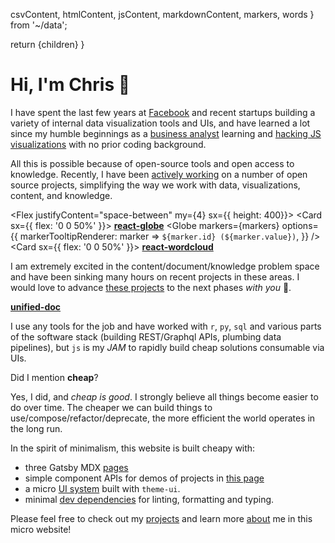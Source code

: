 
  csvContent,
  htmlContent,
  jsContent,
  markdownContent,
  markers,
  words
} from '~/data';

  return <Layout>{children}</Layout>
}

# Hi, I'm Chris 👋

I have spent the last few years at [Facebook](./about#data-ui-engineer-facebook) and recent startups building a variety of internal data visualization tools and UIs, and have learned a lot since my humble beginnings as a [business analyst](./about#business-intelligence-analyst-nrg-energy) learning and [hacking JS visualizations][gists] with no prior coding background.

All this is possible because of open-source tools and open access to knowledge.  Recently, I have been [actively working](https://github.com/chrisrzhou) on a number of open source projects, simplifying the way we work with data, visualizations, content, and knowledge.

<Flex justifyContent="space-between" my={4} sx={{ height: 400}}>
  <Card sx={{ flex: '0 0 50%' }}>
    <a href="https://react-globe.netlify.app/"><strong>react-globe</strong></a>
    <Globe
      markers={markers}
      options={{
        markerTooltipRenderer: marker => `${marker.id} (${marker.value})`,
      }}
    />
  </Card>
  <Card sx={{ flex: '0 0 50%' }}>
    <a href="https://react-wordcloud.netlify.app/"><strong>react-wordcloud</strong></a>
    <Wordcloud words={words} />
  </Card>
</Flex>

I am extremely excited in the content/document/knowledge problem space and have been sinking many hours on recent projects in these areas.  I would love to advance [these projects](./projects) to the next phases *with you* 👊.

<Card my={4}>
  <a href="https://unified-doc.netlify.app/"><strong>unified-doc</strong></a>
  <Flex alignItems="start" space={3}>
    <DocComponent
      options={{
        content: htmlContent,
        filename: 'doc.html',
      }}
    />
    <DocComponent
      options={{
        content: markdownContent,
        filename: 'doc.md',
      }}
    />
    <DocComponent
      options={{
        content: csvContent,
        filename: 'doc.csv',
      }}
    />
  </Flex>
</Card>

I use any tools for the job and have worked with `r`, `py`, `sql` and various parts of the software stack (building REST/Graphql APIs, plumbing data pipelines), but `js` is my *JAM* to rapidly build cheap solutions consumable via UIs.

Did I mention **cheap**?

Yes, I did, and *cheap is good*.  I strongly believe all things become easier to do over time.  The cheaper we can build things to use/compose/refactor/deprecate, the more efficient the world operates in the long run.

In the spirit of minimalism, this website is built cheapy with:
- three Gatsby MDX [pages](https://github.com/chrisrzhou/dev-2020/tree/main/src/pages)
- simple component APIs for demos of projects in [this page](https://github.com/chrisrzhou/dev-2020/blob/main/src/pages/index.mdx)
- a micro [UI system](https://github.com/chrisrzhou/dev-2020/tree/main/src/ui) built with `theme-ui`.
- minimal [dev dependencies](https://github.com/chrisrzhou/dev-2020/blob/main/package.json) for linting, formatting and typing.

Please feel free to check out my [projects](./projects) and learn more [about](./about) me in this micro website!

<!-- definitions -->
[gists]: https://bl.ocks.org/chrisrzhou
[jamstack]: https://jamstack.org
[syntax-tree]: https://github.com/syntax-tree
